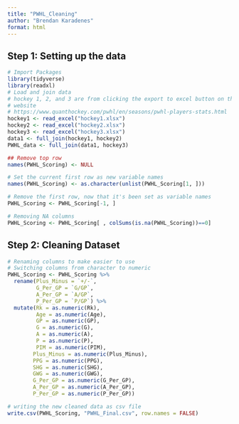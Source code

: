 ```yaml
---
title: "PWHL_Cleaning"
author: "Brendan Karadenes"
format: html
---
```


## Step 1: Setting up the data

```r
# Import Packages
library(tidyverse)
library(readxl)
# Load and join data
# hockey 1, 2, and 3 are from clicking the export to excel button on the
# website
# https://www.quanthockey.com/pwhl/en/seasons/pwhl-players-stats.html
hockey1 <- read_excel("hockey1.xlsx")
hockey2 <- read_excel("hockey2.xlsx")
hockey3 <- read_excel("hockey3.xlsx")
data1 <- full_join(hockey1, hockey2)
PWHL_data <- full_join(data1, hockey3)
```

```r
## Remove top row
names(PWHL_Scoring) <- NULL

# Set the current first row as new variable names
names(PWHL_Scoring) <- as.character(unlist(PWHL_Scoring[1, ]))

# Remove the first row, now that it's been set as variable names
PWHL_Scoring <- PWHL_Scoring[-1, ]
```

```r
# Removing NA columns
PWHL_Scoring <- PWHL_Scoring[ , colSums(is.na(PWHL_Scoring))==0]
```

## Step 2: Cleaning Dataset

```r
# Renaming columns to make easier to use
# Switching columns from character to numeric
PWHL_Scoring <- PWHL_Scoring %>%
  rename(Plus_Minus = `+/-`,
         G_Per_GP = `G/GP`,
         A_Per_GP = `A/GP`,
         P_Per_GP = `P/GP`) %>%
  mutate(Rk = as.numeric(Rk),
         Age = as.numeric(Age),
         GP = as.numeric(GP),
         G = as.numeric(G),
         A = as.numeric(A),
         P = as.numeric(P),
         PIM = as.numeric(PIM),
        Plus_Minus = as.numeric(Plus_Minus),
        PPG = as.numeric(PPG),
        SHG = as.numeric(SHG),
        GWG = as.numeric(GWG),
        G_Per_GP = as.numeric(G_Per_GP),
        A_Per_GP = as.numeric(A_Per_GP),
        P_Per_GP = as.numeric(P_Per_GP))
```

```r
# writing the new cleaned data as csv file
write.csv(PWHL_Scoring, "PWHL_Final.csv", row.names = FALSE)
```




